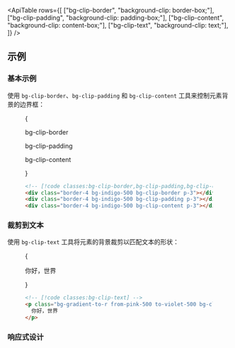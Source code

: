 

<ApiTable
  rows={[
    ["bg-clip-border", "background-clip: border-box;"],
    ["bg-clip-padding", "background-clip: padding-box;"],
    ["bg-clip-content", "background-clip: content-box;"],
    ["bg-clip-text", "background-clip: text;"],
  ]}
/>

## 示例

### 基本示例

使用 `bg-clip-border`、`bg-clip-padding` 和 `bg-clip-content` 工具来控制元素背景的边界框：

<Figure>

<Example>
  {
    <div className="flex flex-col items-center justify-center space-y-10 sm:flex-row sm:space-y-0 sm:space-x-10">
      <div className="flex shrink-0 flex-col items-center">
        <p className="mb-3 text-center font-mono text-sm font-medium text-gray-500 dark:text-gray-400">
          bg-clip-border
        </p>
        <div className="flex h-24 w-24 items-center justify-center rounded-lg border-3 border-dashed border-white/50 bg-indigo-500 bg-clip-border p-3 font-mono text-sm font-extrabold text-white"></div>
      </div>
      <div className="flex shrink-0 flex-col items-center">
        <p className="mb-3 text-center font-mono text-sm font-medium text-gray-500 dark:text-gray-400">
          bg-clip-padding
        </p>
        <div className="flex h-24 w-24 items-center justify-center rounded-lg border-3 border-dashed border-indigo-500/50 bg-indigo-500 bg-clip-padding p-3 font-mono text-sm font-extrabold text-white"></div>
      </div>
      <div className="flex shrink-0 flex-col items-center">
        <p className="mb-3 text-center font-mono text-sm font-medium text-gray-500 dark:text-gray-400">
          bg-clip-content
        </p>
        <div className="flex h-24 w-24 items-center justify-center rounded-lg border-3 border-dashed border-indigo-500/50 bg-indigo-500 bg-clip-content p-3 font-mono text-sm font-extrabold text-white"></div>
      </div>
    </div>
  }
</Example>

```html
<!-- [!code classes:bg-clip-border,bg-clip-padding,bg-clip-content] -->
<div class="border-4 bg-indigo-500 bg-clip-border p-3"></div>
<div class="border-4 bg-indigo-500 bg-clip-padding p-3"></div>
<div class="border-4 bg-indigo-500 bg-clip-content p-3"></div>
```

</Figure>

### 裁剪到文本

使用 `bg-clip-text` 工具将元素的背景裁剪以匹配文本的形状：

<Figure>

<Example>
  {
    <p className="bg-gradient-to-r from-pink-500 to-violet-500 bg-clip-text text-center text-4xl leading-none font-extrabold tracking-tight text-transparent sm:text-5xl">
      你好，世界
    </p>
  }
</Example>

```html
<!-- [!code classes:bg-clip-text] -->
<p class="bg-gradient-to-r from-pink-500 to-violet-500 bg-clip-text text-5xl font-extrabold text-transparent ...">
  你好，世界
</p>
```

</Figure>

### 响应式设计

<ResponsiveDesign property="background-clip" defaultClass="bg-clip-border" featuredClass="bg-clip-padding" />
